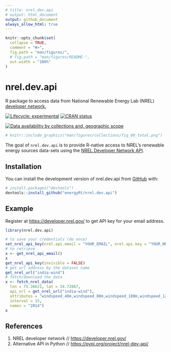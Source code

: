 ```yaml
---
# title: nrel.dev.api
# output: html_document
output: github_document
always_allow_html: true
---
```


<!-- README.md is generated from README.Rmd. Please edit that file -->

```r
knitr::opts_chunk$set(
  collapse = TRUE,
  comment = "#>",
  fig.path = "man/figures/",
  # fig.path = "man/figures/README-",
  out.width = "100%"
)
```

# nrel.dev.api

R package to access data from National Renewable Energy Lab (NREL) [developer network.](https://developer.nrel.gov/) <!-- badges: start -->

[![Lifecycle: experimental](https://img.shields.io/badge/lifecycle-experimental-orange.svg)](https://lifecycle.r-lib.org/articles/stages.html#experimental) [![CRAN status](https://www.r-pkg.org/badges/version/nrel.dev.api)](https://CRAN.R-project.org/package=nrel.dev.api)

<!-- badges: end -->

<!-- ## Overview of NREL data-collections -->

<!-- ![datasets](man/figures/collections/fig_00_total.png){#id .class width=50% height=50%} -->

[![Data availability by collections and, geographic scope](man/figures/collections/fig_00_total.png)](https://energyrt.github.io/nrel.dev.api/articles/datasets.html#data-availability-by-collections)

```r
# knitr::include_graphics("man/figures/collections/fig_00_total.png")
```



The goal of `nrel.dev.api` is to provide R-native access to NREL's renewable energy sources data-sets using the [NREL Developer Network API](https://developer.nrel.gov/).  

## Installation

You can install the development version of nrel.dev.api from [GitHub](https://github.com/energyRt) with:

``` r
# install.packages("devtools")
devtools::install_github("energyRt/nrel.dev.api")
```

## Example

Register at <https://developer.nrel.gov/> to get API key for your email address.

```r
library(nrel.dev.api)

# to save your credentials (do once)
set_nrel_api_key(nrel.api.email = "YOUR_EMAIL", nrel.api.key = "YOUR_NREL_API_KEY")
# to retrieve
x <- get_nrel_api_email()
x
get_nrel_api_key(invisible = FALSE)
# get url address by the dataset name
get_nrel_url("india-wind") 
# fetch/download the data
x <- fetch_nrel_data(
  lon = 75.36621, lat = 24.72687,
  api_url = get_nrel_url("india-wind"),
  attributes = "windspeed_40m,windspeed_80m,windspeed_100m,windspeed_120m",
  interval = 15,
  names = "2014")
x

```



## References

1.  NREL developer network // <https://developer.nrel.gov/>
2.  Alternative API in Python // <https://pypi.org/project/nrel-dev-api/>
